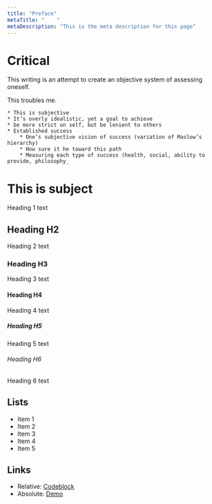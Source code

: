 ```yaml
---
title: "Preface"
metaTitle: "    "
metaDescription: "This is the meta description for this page"
---
```


# Critical 

This writing is an attempt to create an objective system of assessing oneself.

This troubles me. 

    * This is subjective
    * It’s overly idealistic, yet a goal to achieve
    * be more strict on self, but be lenient to others
    * Established success
        * One’s subjective vision of success (variation of Maslow’s hierarchy)
        * How sure it he toward this path
        * Measuring each type of success (health, social, ability to provide, philosophy_


# This is subject
Heading 1 text

## Heading H2
Heading 2 text

### Heading H3
Heading 3 text

#### Heading H4
Heading 4 text

##### Heading H5
Heading 5 text

###### Heading H6
Heading 6 text

## Lists
- Item 1
- Item 2
- Item 3
- Item 4
- Item 5

## Links

* Relative: [Codeblock](/codeblock)
* Absolute: [Demo](https://learn.hasura.io/graphql/react)